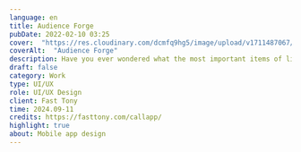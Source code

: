 ---
language: en
title: Audience Forge 
pubDate: 2022-02-10 03:25
cover:  "https://res.cloudinary.com/dcmfq9hg5/image/upload/v1711487067/gfx/design/UIUX/Frame1_dc9kzx.png"
coverAlt:  "Audience Forge"
description: Have you ever wondered what the most important items of life are? Well, wonder no more!
draft: false
category: Work
type: UI/UX
role: UI/UX Design
client: Fast Tony
time: 2024.09-11
credits: https://fasttony.com/callapp/
highlight: true
about: Mobile app design
---

<Post/>

